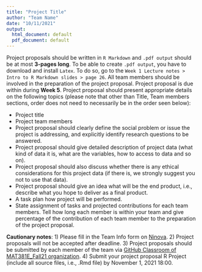 ```yaml
---
title: "Project Title"
author: "Team Name"
date: "10/11/2021"
output:
  html_document: default
  pdf_document: default
---
```



Project proposals should be written in `R Markdown` and `.pdf output` should be at most **3-pages long**. To be able to create `.pdf output`, you have to download and install `Latex`. To do so, go to the `Week 1 Lecture notes > Intro to R Markdown slides > page 26`. All team members should be involved in the preparation of the project proposal. Project proposal is due within during **Week 5**. Project proposal should present appropriate details on the following topics (please note that other than Title, Team members sections, order does not need to necessarily be in the order seen below):

 
*	Project title
*	Project team members
* Project proposal should clearly define the social problem or issue the project is addressing, and explicitly identify research questions to be answered.
* Project proposal should give detailed description of project data (what kind of data it is, what are the variables, how to access to data and so on).
* Project proposal should also discuss whether there is any ethical considerations for this project data (if there is, we strongly suggest you not to use that data).
* Project proposal should give an idea what will be the end product, i.e., describe what you hope to deliver as a final product.
* A task plan how project will be performed. 
* State assignment of tasks and projected contributions for each team members.
Tell how long each member is within your team and give percentage of the contribution of each team member to the preparation of the project proposal. 


**Cautionary notes**: 
1) Please fill in the Team Info form on [Ninova](https://ninova.itu.edu.tr/tr/).
2) Project proposals will not be accepted after deadline. 
3) Project proposals should be submitted by each member of the team via [GitHub Classroom of MAT381E_Fall21 organization](https://github.com/MAT381E_Fall21). 
4) Submit your project proposal R Project (include all source files, i.e., .Rmd file) by
November 1, 2021  18:00.
